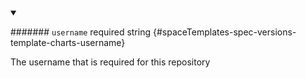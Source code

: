 
<details className="config-field" data-expandable="false" open>
<summary>

####### `username` <span className="config-field-required" data-required="false">required</span> <span className="config-field-type">string</span> <span className="config-field-default"></span> <span className="config-field-enum"></span> {#spaceTemplates-spec-versions-template-charts-username}

The username that is required for this repository

</summary>



</details>
